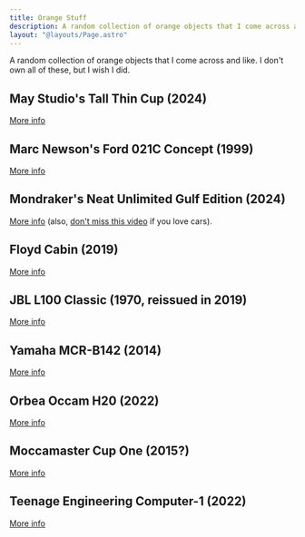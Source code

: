 ```yaml
---
title: Orange Stuff
description: A random collection of orange objects that I come across and like.
layout: "@layouts/Page.astro"
---
```



A random collection of orange objects that I come across and like. I don't own all of these, but I wish I did.

## May Studio's Tall Thin Cup (2024)

<ImageZoom src="orange/IMG_3644.webp" alt="May Studio's Tall Thin Cup" />

[More info](https://www.maystudio.dk/collections/cups/products/may-cup-orange)

## Marc Newson's Ford 021C Concept (1999)

<ImageZoom src="orange/ford_021c.jpg" alt="Ford 021C Concept" />

[More info](https://www.motortrend.com/vehicle-genres/1999-ford-021c-concept-details-history-photos/)

## Mondraker's Neat Unlimited Gulf Edition (2024)

<ImageZoom src="orange/mondraker_unlimited_gulf.jpg" alt="Mondraker Unlimited Gulf" />

[More info](https://mondraker.com/wo/en/mondraker-unlimited-gulf) (also, [don't miss this video](https://www.youtube.com/watch?v=Rzdd6CnsLmw) if you love cars).

## Floyd Cabin (2019)

<ImageZoom src="orange/floyd_cabin.jpg" alt="Floyd Cabin" />

[More info](https://floyd.one/products/floyd-cabin?wheels-color-initials=KO&variant=46658427912541)

## JBL L100 Classic (1970, reissued in 2019)

<ImageZoom src="orange/jbl_l100.jpg" alt="JBL L100 Classic" />

[More info](https://www.jbl.com/bookshelf/L100+CLASSIC.html)

## Yamaha MCR-B142 (2014)

<ImageZoom src="orange/yamaha_mcrb142.jpg" alt="Yamaha MCR-B142" />

[More info](https://europe.yamaha.com/en/products/audio_visual/hifi_systems/mcr-b142/index.html)

## Orbea Occam H20 (2022)

<ImageZoom src="orange/orbea_occam.png" alt="Orbea Occam H20" />

[More info](https://www.orbea.com/int-en/bicycles/mountain/occam-sl/)

## Moccamaster Cup One (2015?)

<ImageZoom src="orange/moccamaster_cup_one.jpg" alt="Moccamaster Cup One" />

[More info](https://www.moccamaster.eu/cup-one)

## Teenage Engineering Computer-1 (2022)

<ImageZoom src="orange/te_computer_1.png" alt="Teenage Engineering Computer-1" />

[More info](https://teenage.engineering/products/computer-1)

